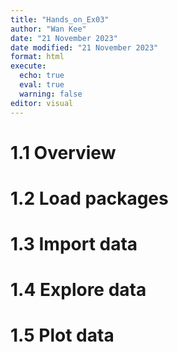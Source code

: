 ```yaml
---
title: "Hands_on_Ex03"
author: "Wan Kee"
date: "21 November 2023"
date modified: "21 November 2023"
format: html
execute: 
  echo: true
  eval: true
  warning: false
editor: visual
---
```


# 1.1 Overview

# 1.2 Load packages

# 1.3 Import data

# 1.4 Explore data

# 1.5 Plot data
